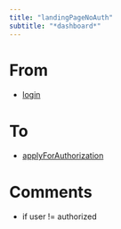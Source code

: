 ```yaml
---
title: "landingPageNoAuth"
subtitle: "*dashboard*"
---
```


# From

- [login](login.html)

# To

- [applyForAuthorization](applyForAuthorization.html)

# Comments

- if user != authorized